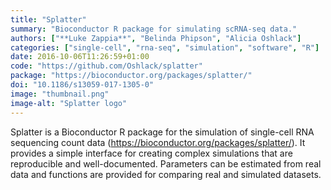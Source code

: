 ```yaml
---
title: "Splatter"
summary: "Bioconductor R package for simulating scRNA-seq data."
authors: ["**Luke Zappia**", "Belinda Phipson", "Alicia Oshlack"]
categories: ["single-cell", "rna-seq", "simulation", "software", "R"]
date: 2016-10-06T11:26:59+01:00
code: "https://github.com/Oshlack/splatter"
package: "https://bioconductor.org/packages/splatter/"
doi: "10.1186/s13059-017-1305-0"
image: "thumbnail.png"
image-alt: "Splatter logo"
---
```


Splatter is a Bioconductor R package for the simulation of single-cell RNA sequencing count data ([https://bioconductor.org/packages/splatter/]()).
It provides a simple interface for creating complex simulations that are reproducible and well-documented.
Parameters can be estimated from real data and functions are provided for comparing real and simulated datasets.
